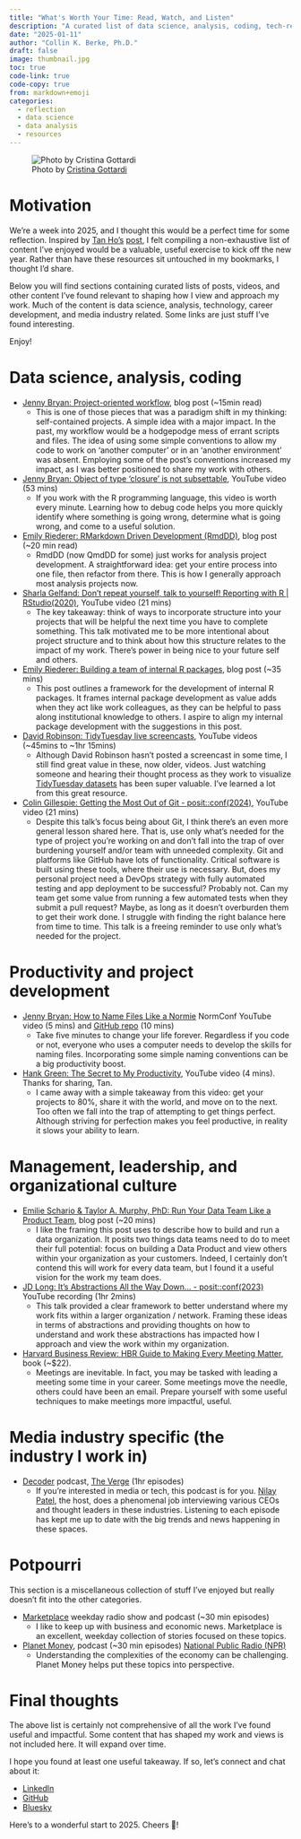 ```yaml
---
title: "What's Worth Your Time: Read, Watch, and Listen"
description: "A curated list of data science, analysis, coding, tech-related, and miscellaneous work I've found to be useful and impactful"
date: "2025-01-11"
author: "Collin K. Berke, Ph.D."
draft: false
image: thumbnail.jpg
toc: true
code-link: true
code-copy: true
from: markdown+emoji
categories:
  - reflection
  - data science
  - data analysis
  - resources
---
```


![Photo by [Cristina Gottardi](https://unsplash.com/photos/book-lot-Bj7Pt0ZMBOk)](thumbnail-wide.jpg){fig-align="center"}

# Motivation

We're a week into 2025, and I thought this would be a perfect time for some reflection.
Inspired by [Tan Ho's](https://tanho.ca/) [post](https://tanho.ca/recs/), I felt compiling a non-exhaustive list of content I've enjoyed would be a valuable, useful exercise to kick off the new year.
Rather than have these resources sit untouched in my bookmarks, I thought I'd share.

Below you will find sections containing curated lists of posts, videos, and other content I've found relevant to shaping how I view and approach my work.
Much of the content is data science, analysis, technology, career development, and media industry related.
Some links are just stuff I've found interesting.

Enjoy!

# Data science, analysis, coding

* [Jenny Bryan: Project-oriented workflow](https://www.tidyverse.org/blog/2017/12/workflow-vs-script/), blog post (~15min read)
  - This is one of those pieces that was a paradigm shift in my thinking: self-contained projects.
    A simple idea with a major impact.
    In the past, my workflow would be a hodgepodge mess of errant scripts and files.
    The idea of using some simple conventions to allow my code to work on 'another computer' or in an 'another environment' was absent.
    Employing some of the post's conventions increased my impact, as I was better positioned to share my work with others.
* [Jenny Bryan: Object of type 'closure' is not subsettable](https://www.youtube.com/watch?v=vgYS-F8opgE), YouTube video (53 mins)
  - If you work with the R programming language, this video is worth every minute.
  Learning how to debug code helps you more quickly identify where something is going wrong, determine what is going wrong, and come to a useful solution.

* [Emily Riederer: RMarkdown Driven Development (RmdDD)](https://www.emilyriederer.com/post/rmarkdown-driven-development/), blog post (~20 min read)
  - RmdDD (now QmdDD for some) just works for analysis project development.
  A straightforward idea: get your entire process into one file, then refactor from there.
  This is how I generally approach most analysis projects now.

* [Sharla Gelfand: Don't repeat yourself, talk to yourself! Reporting with R | RStudio(2020)](https://www.youtube.com/watch?v=JThd3YYQXGg), YouTube video (21 mins)
  - The key takeaway: think of ways to incorporate structure into your projects that will be helpful the next time you have to complete something.
  This talk motivated me to be more intentional about project structure and to think about how this structure relates to the impact of my work.
  There's power in being nice to your future self and others.

* [Emily Riederer: Building a team of internal R packages](https://www.emilyriederer.com/post/team-of-packages/), blog post (~35 mins)
  - This post outlines a framework for the development of internal R packages.
  It frames internal package development as value adds when they act like work colleagues, as they can be helpful to pass along institutional knowledge to others.
  I aspire to align my internal package development with the suggestions in this post.

* [David Robinson: TidyTuesday live screencasts](https://www.youtube.com/@safe4democracy/featured), YouTube videos (~45mins to ~1hr 15mins)
  - Although David Robinson hasn't posted a screencast in some time, I still find great value in these, now older, videos.
  Just watching someone and hearing their thought process as they work to visualize [TidyTuesday datasets](https://github.com/rfordatascience/tidytuesday) has been super valuable.
  I've learned a lot from this great resource.

* [Colin Gillespie: Getting the Most Out of Git - posit::conf(2024)](https://www.youtube.com/watch?v=RwLxCk6bDnY), YouTube video (21 mins)
  - Despite this talk's focus being about Git, I think there's an even more general lesson shared here.
  That is, use only what's needed for the type of project you're working on and don't fall into the trap of over burdening yourself and/or team with unneeded complexity.
  Git and platforms like GitHub have lots of functionality.
  Critical software is built using these tools, where their use is necessary.
  But, does my personal project need a DevOps strategy with fully automated testing and app deployment to be successful?
  Probably not.
  Can my team get some value from running a few automated tests when they submit a pull request?
  Maybe, as long as it doesn't overburden them to get their work done.
  I struggle with finding the right balance here from time to time.
  This talk is a freeing reminder to use only what's needed for the project.

# Productivity and project development

* [Jenny Bryan: How to Name Files Like a Normie](https://www.youtube.com/watch?v=ES1LTlnpLMk) NormConf YouTube video (5 mins) and [GitHub repo](https://github.com/jennybc/how-to-name-files) (10 mins)
  - Take five minutes to change your life forever.
  Regardless if you code or not, everyone who uses a computer needs to develop the skills for naming files.
  Incorporating some simple naming conventions can be a big productivity boost.

* [Hank Green: The Secret to My Productivity](https://www.youtube.com/watch?v=1LAhHDEtTD0), YouTube video (4 mins). Thanks for sharing, Tan.
  - I came away with a simple takeaway from this video: get your projects to 80%, share it with the world, and move on to the next.
  Too often we fall into the trap of attempting to get things perfect.
  Although striving for perfection makes you feel productive, in reality it slows your ability to learn.

# Management, leadership, and organizational culture

* [Emilie Schario & Taylor A. Murphy, PhD: Run Your Data Team Like a Product Team](https://locallyoptimistic.com/post/run-your-data-team-like-a-product-team/), blog post (~20 mins)
  - I like the framing this post uses to describe how to build and run a data organization.
  It posits two things data teams need to do to meet their full potential: focus on building a Data Product and view others within your organization as your customers.
  Indeed, I certainly don't contend this will work for every data team, but I found it a useful vision for the work my team does.

* [JD Long: It's Abstractions All the Way Down... - posit::conf(2023)](https://www.youtube.com/watch?v=Pa1PNfoOp-I) YouTube recording (1hr 2mins)
  - This talk provided a clear framework to better understand where my work fits within a larger organization / network.
  Framing these ideas in terms of abstractions and providing thoughts on how to understand and work these abstractions has impacted how I approach and view the work within my organization.

* [Harvard Business Review: HBR Guide to Making Every Meeting Matter](https://www.amazon.com/Guide-Making-Every-Meeting-Matter/dp/1633692175), book (~$22).
  - Meetings are inevitable.
  In fact, you may be tasked with leading a meeting some time in your career.
  Some meetings move the needle, others could have been an email.
  Prepare yourself with some useful techniques to make meetings more impactful, useful.

# Media industry specific (the industry I work in)

* [Decoder](https://www.theverge.com/decoder-podcast-with-nilay-patel) podcast, [The Verge](https://www.theverge.com/) (1hr episodes)
  - If you're interested in media or tech, this podcast is for you.
  [Nilay Patel](https://www.theverge.com/authors/nilay-patel), the host, does a phenomenal job interviewing various CEOs and thought leaders in these industries.
  Listening to each episode has kept me up to date with the big trends and news happening in these spaces.

# Potpourri

This section is a miscellaneous collection of stuff I've enjoyed but really doesn't fit into the other categories.

* [Marketplace](https://www.marketplace.org/) weekday radio show and podcast (~30 min episodes)
  - I like to keep up with business and economic news.
  Marketplace is an excellent, weekday collection of stories focused on these topics.

* [Planet Money](https://www.npr.org/podcasts/510289/planet-money/), podcast (~30 min episodes) [National Public Radio (NPR)](https://www.npr.org/)
  - Understanding the complexities of the economy can be challenging.
    Planet Money helps put these topics into perspective.

# Final thoughts

The above list is certainly not comprehensive of all the work I've found useful and impactful.
Some content that has shaped my work and views is not included here.
It will expand over time.

I hope you found at least one useful takeaway.
If so, let's connect and chat about it:

* [LinkedIn](https://www.linkedin.com/in/collinberke/)
* [GitHub](https://github.com/collinberke)
* [Bluesky](https://bsky.app/profile/collinberke.bsky.social)

Here's to a wonderful start to 2025. Cheers 🎉!
